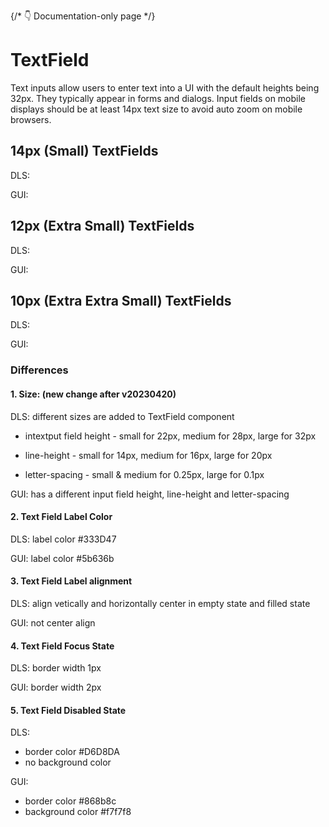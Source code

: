 <style>
  {`
    .flex {
      display: flex;
      align-items: center;
      gap: 16px;
    }
    .type {
      min-width: 40px;
    }
 `}
</style>



{/* 👇 Documentation-only page */}

<Meta title="TextField Overview" />

# TextField

Text inputs allow users to enter text into a UI with the default heights being 32px. They typically appear in forms and dialogs. Input fields on mobile displays should be at least 14px text size to avoid auto zoom on mobile browsers.

## 14px (Small) TextFields

<Canvas>
  <div>
    <div className="flex">
      <p className="type">DLS:</p>
      <Story of={TextFieldStories.LargeDefault} />
      <Story of={TextFieldStories.LargeDefaultFilled} />
      <Story of={TextFieldStories.LargeError} />
      <Story of={TextFieldStories.LargeErrorFilled} />
      <Story of={TextFieldStories.LargeDisabled} />
      <Story of={TextFieldStories.LargeDisabledFilled} />
      <Story of={TextFieldStories.LargeSelect} />
      <Story of={TextFieldStories.LargeSelectFilled} />
    </div>
  </div>
  <div>
    <div className="flex">
      <p className="type">GUI:</p>
      <Story of={TextFieldGUIStories.LargeDefault} />
      <Story of={TextFieldGUIStories.LargeDefaultFilled} />
      <Story of={TextFieldGUIStories.LargeError} />
      <Story of={TextFieldGUIStories.LargeErrorFilled} />
      <Story of={TextFieldGUIStories.LargeDisabled} />
      <Story of={TextFieldGUIStories.LargeDisabledFilled} />
      <Story of={TextFieldGUIStories.LargeSelect} />
      <Story of={TextFieldGUIStories.LargeSelectFilled} />
    </div>
  </div>
</Canvas>

## 12px (Extra Small) TextFields

<Canvas>
  <div>
    <div className="flex">
      <p className="type">DLS:</p>
      <Story of={TextFieldStories.MediumDefault} />
      <Story of={TextFieldStories.MediumDefaultFilled} />
      <Story of={TextFieldStories.MediumError} />
      <Story of={TextFieldStories.MediumErrorFilled} />
      <Story of={TextFieldStories.MediumDisabled} />
      <Story of={TextFieldStories.MediumDisabledFilled} />
      <Story of={TextFieldStories.MediumSelect} />
      <Story of={TextFieldStories.MediumSelectFilled} />
    </div>
  </div>
  <div>
    <div className="flex">
      <p className="type">GUI:</p>
      <Story of={TextFieldGUIStories.MediumDefault} />
      <Story of={TextFieldGUIStories.MediumDefaultFilled} />
      <Story of={TextFieldGUIStories.MediumError} />
      <Story of={TextFieldGUIStories.MediumErrorFilled} />
      <Story of={TextFieldGUIStories.MediumDisabled} />
      <Story of={TextFieldGUIStories.MediumDisabledFilled} />
      <Story of={TextFieldGUIStories.MediumSelect} />
      <Story of={TextFieldGUIStories.MediumSelectFilled} />
    </div>
  </div>
</Canvas>

## 10px (Extra Extra Small) TextFields

<Canvas>
  <div>
    <div className="flex">
      <p className="type">DLS:</p>
      <Story of={TextFieldStories.SmallDefault} />
      <Story of={TextFieldStories.SmallDefaultFilled} />
      <Story of={TextFieldStories.SmallError} />
      <Story of={TextFieldStories.SmallErrorFilled} />
      <Story of={TextFieldStories.SmallDisabled} />
      <Story of={TextFieldStories.SmallDisabledFilled} />
      <Story of={TextFieldStories.SmallSelect} />
      <Story of={TextFieldStories.SmallSelectFilled} />
    </div>
  </div>
  <div>
    <div className="flex">
      <p className="type">GUI:</p>
      <Story of={TextFieldGUIStories.SmallDefault} />
      <Story of={TextFieldGUIStories.SmallDefaultFilled} />
      <Story of={TextFieldGUIStories.SmallError} />
      <Story of={TextFieldGUIStories.SmallErrorFilled} />
      <Story of={TextFieldGUIStories.SmallDisabled} />
      <Story of={TextFieldGUIStories.SmallDisabledFilled} />
      <Story of={TextFieldGUIStories.SmallSelect} />
      <Story of={TextFieldGUIStories.SmallSelectFilled} />
    </div>
  </div>
</Canvas>

### Differences

#### 1. Size: (new change after v20230420)

DLS: different sizes are added to TextField component

- intextput field height - small for 22px, medium for 28px, large for 32px

- line-height - small for 14px, medium for 16px, large for 20px

- letter-spacing - small & medium for 0.25px, large for 0.1px

GUI: has a different input field height, line-height and letter-spacing

#### 2. Text Field Label Color

DLS: label color #333D47

GUI: label color #5b636b

#### 3. Text Field Label alignment

DLS: align vetically and horizontally center in empty state and filled state

GUI: not center align

#### 4. Text Field Focus State

DLS: border width 1px

GUI: border width 2px

#### 5. Text Field Disabled State

DLS:

- border color #D6D8DA
- no background color

GUI:

- border color #868b8c
- background color #f7f7f8
